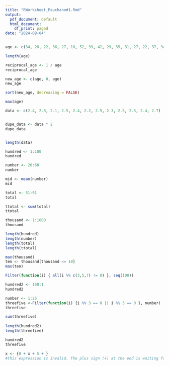 ```yaml
---
title: "RWorksheet_Pauchano#1.Rmd"
output:
  pdf_document: default
  html_document:
    df_print: paged
date: "2024-09-04"
---
```

```r
age <- c(34, 28, 22, 36, 27, 18, 52, 39, 42, 29, 35, 31, 27, 22, 37, 34, 19, 20, 57, 49, 50, 37, 46, 25, 17, 37, 42, 53, 41, 51, 35, 24, 33, 41)

length(age)

reciprocal_age <- 1 / age
reciprocal_age

new_age <- c(age, 0, age)
new_age

sort(new_age, decreasing = FALSE)

max(age)
```
```r



data <- c(2.4, 2.8, 2.1, 2.5, 2.4, 2.2, 2.5, 2.3, 2.5, 2.3, 2.4, 2.7)


dupe_data <- data * 2
dupe_data


length(data)

hundred <- 1:100
hundred

number <- 20:60
number

mid <- mean(number)
mid

total <- 51:91
total

ttotal <- sum(total)
ttotal

thousand <- 1:1000
thousand

length(hundred)
length(number)
length(total)
length(ttotal)

max(thousand)
ten <- thousand[thousand <= 10]
max(ten)
```
```r

Filter(function(i) { all(i %% c(3,5,7) != 0) }, seq(100))

```
```r

hundred2 <- 100:1
hundred2

```
```r

number <- 1:25
threefive <-Filter(function(i) {i %% 3 == 0 || i %% 5 == 0 }, number)
threefive

sum(threefive)
  
length(hundred2)
length(threefive)

hundred2
threefive

```
```r

x <- {0 + x + 5 + }
#this expression is invalid. The plus sign (+) at the end is waiting for another operand to complete the expression

```
```r


```
